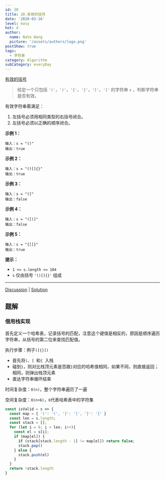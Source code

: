 ```yaml
---
id: 20
title: 20.有效的括号
date: '2020-03-16'
level: easy
hot: 4
author:
  name: Nate Wang
  picture: '/assets/authors/logo.png'
postShow: true
tags:
  - 字符串
category: Algorithm
subCategory: everyDay
---
```




[有效的括号](https://leetcode-cn.com/problems/valid-parentheses/description/)



> 给定一个只包括 `'('`，`')'`，`'{'`，`'}'`，`'['`，`']'` 的字符串 `s` ，判断字符串是否有效。

有效字符串需满足：

1. 左括号必须用相同类型的右括号闭合。
2. 左括号必须以正确的顺序闭合。

**示例 1：**

```
输入：s = "()"
输出：true
```

**示例 2：**

```
输入：s = "()[]{}"
输出：true
```

**示例 3：**

```
输入：s = "(]"
输出：false
```

**示例 4：**

```
输入：s = "([)]"
输出：false
```

**示例 5：**

```
输入：s = "{[]}"
输出：true
```

 

**提示：**

- `1 <= s.length <= 104`
- `s` 仅由括号 `'()[]{}'` 组成

------

[Discussion](https://leetcode-cn.com/problems/valid-parentheses/comments/) | [Solution](https://leetcode-cn.com/problems/valid-parentheses/solution/)

## 题解

### 借用栈实现

首先定义一个哈希表，记录括号的匹配，注意这个键值是相反的，原因是顺序遍历字符串，从括号的第二位来查找匹配值。

执行步骤：例子`([{}])`

- 首先将`(`、`[ `和`{ `入栈
- 碰到`}`，则对比栈顶元素是否跟`}`对应的哈希值相同，如果不同，则直接返回；相同，则弹出栈顶元素
- 直达字符串循环结束

时间复杂度：`O(n)`，整个字符串遍历了一遍

空间复杂度：`O(n+6)`，`6`代表哈希表中的字符集

```js
const isValid = s => {
  const map = { ')': '(', ']': '[', '}': '{' }
  const len = s.length;
  const stack = [];
  for (let i = 0; i < len; i++){
    const el = s[i];
    if (map[el]) {
      if (stack[stack.length - 1] != map[el]) return false;
      stack.pop()
    } else {
      stack.push(el)
    }
  }
  return !stack.length
}
```


